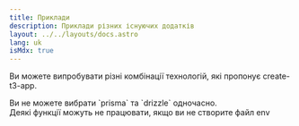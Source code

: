 ```yaml
---
title: Приклади
description: Приклади різних існуючих додатків
layout: ../../layouts/docs.astro
lang: uk
isMdx: true
---
```



Ви можете випробувати різні комбінації технологій, які пропонує create-t3-app.

<Callout type="info">
  Ви не можете вибрати `prisma` та `drizzle` одночасно.
</Callout>

<Form />

<Callout type="warning">
  Деякі функції можуть не працювати, якщо ви не створите файл env
</Callout>
